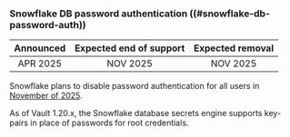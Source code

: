 ### Snowflake DB password authentication ((#snowflake-db-password-auth))

| Announced | Expected end of support | Expected removal |
| :-------: | :---------------------: | :--------------: |
| APR 2025  | NOV 2025                | NOV 2025			|

Snowflake plans to disable password authentication for all users in
[November of 2025](https://www.snowflake.com/en/blog/blocking-single-factor-password-authentification).

As of Vault 1.20.x, the Snowflake database secrets engine supports key-pairs in
place of passwords for root credentials.
